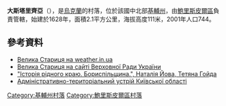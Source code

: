 {{coord|50|26|54|N|31|5|16|E|scale:30000|display=title}}

'''大斯塔里齊亞'''（{{lang-uk|Велика Стариця}}），是[[烏克蘭|烏克蘭]]的村落，位於該國中北部[[基輔州|基輔州]]，由[[鮑里斯皮爾區|鮑里斯皮爾區]]負責管轄，始建於1628年，面積2.1平方公里，海拔高度111米，2001年人口744。

==參考資料==
*[http://weather.in.ua/ua/kievskaja/2822 Велика Стариця на weather.in.ua]{{Wayback|url=http://weather.in.ua/ua/kievskaja/2822 |date=20160509210730 }}
* [http://gska2.rada.gov.ua/pls/z7502/A005?rf7571=15238 Велика Стариця на сайті Верховної Ради України]{{dead link|date=2017年12月 |bot=InternetArchiveBot |fix-attempted=yes }} 
* [https://archive.is/20121222160144/http://borispol-rada.gov.ua/english/boryspil-district-12.html "Історія рідного краю. Бориспільщина.", Наталія Йова, Тетяна Гойда]
* [https://web.archive.org/web/20120205185904/http://www.rada.gov.ua/zakon/new/ADM/zmistko.html Адміністративно-територіальний устрій Київської області]

{{DEFAULTSORT:Велика Стариця}}
[[Category:基輔州村落|Category:基輔州村落]]
[[Category:鮑里斯皮爾區村落|Category:鮑里斯皮爾區村落]]


{{Kiev-geo-stub}}